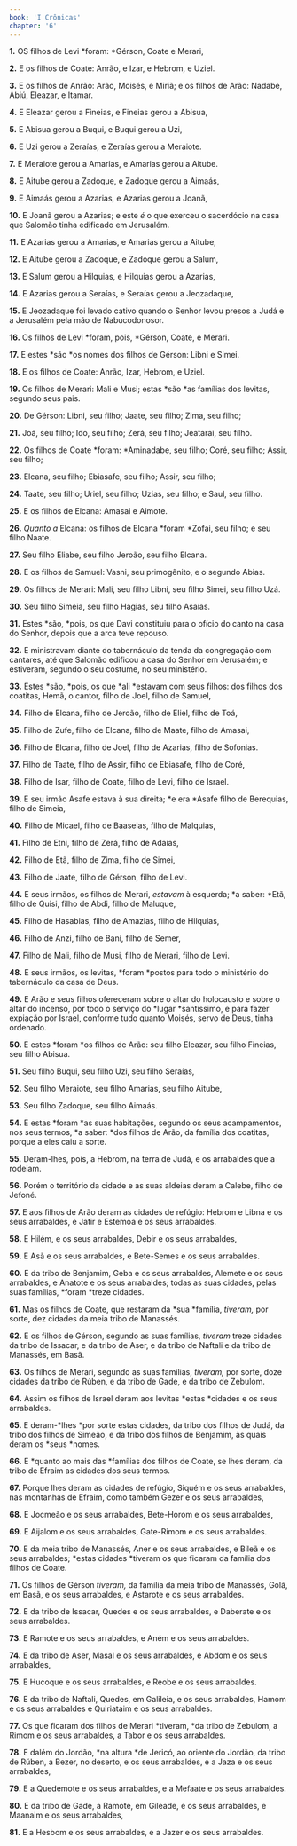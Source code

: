 ```yaml
---
book: 'I Crônicas'
chapter: '6'
---
```


**1.** OS filhos de Levi *foram: *Gérson, Coate e Merari,

**2.** E os filhos de Coate: Anrão, e Izar, e Hebrom, e Uziel.

**3.** E os filhos de Anrão: Arão, Moisés, e Miriã; e os filhos de Arão: Nadabe, Abiú, Eleazar, e Itamar.

**4.** E Eleazar gerou a Fineias, e Fineias gerou a Abisua,

**5.** E Abisua gerou a Buqui, e Buqui gerou a Uzi,

**6.** E Uzi gerou a Zeraías, e Zeraías gerou a Meraiote.

**7.** E Meraiote gerou a Amarias, e Amarias gerou a Aitube.

**8.** E Aitube gerou a Zadoque, e Zadoque gerou a Aimaás,

**9.** E Aimaás gerou a Azarias, e Azarias gerou a Joanã,

**10.** E Joanã gerou a Azarias; e este *é* o que exerceu o sacerdócio na casa que Salomão tinha edificado em Jerusalém.

**11.** E Azarias gerou a Amarias, e Amarias gerou a Aitube,

**12.** E Aitube gerou a Zadoque, e Zadoque gerou a Salum,

**13.** E Salum gerou a Hilquias, e Hilquias gerou a Azarias,

**14.** E Azarias gerou a Seraías, e Seraías gerou a Jeozadaque,

**15.** E Jeozadaque foi levado cativo quando o Senhor levou presos a Judá e a Jerusalém pela mão de Nabucodonosor.

**16.** Os filhos de Levi *foram, pois, *Gérson, Coate, e Merari.

**17.** E estes *são *os nomes dos filhos de Gérson: Libni e Simei.

**18.** E os filhos de Coate: Anrão, Izar, Hebrom, e Uziel.

**19.** Os filhos de Merari: Mali e Musi; estas *são *as famílias dos levitas, segundo seus pais.

**20.** De Gérson: Libni, seu filho; Jaate, seu filho; Zima, seu filho;

**21.** Joá, seu filho; Ido, seu filho; Zerá, seu filho; Jeatarai, seu filho.

**22.** Os filhos de Coate *foram: *Aminadabe, seu filho; Coré, seu filho; Assir, seu filho;

**23.** Elcana, seu filho; Ebiasafe, seu filho; Assir, seu filho;

**24.** Taate, seu filho; Uriel, seu filho; Uzias, seu filho; e Saul, seu filho.

**25.** E os filhos de Elcana: Amasai e Aimote.

**26.** *Quanto a* Elcana: os filhos de Elcana *foram *Zofai, seu filho; e seu filho Naate.

**27.** Seu filho Eliabe, seu filho Jeroão, seu filho Elcana.

**28.** E os filhos de Samuel: Vasni, seu primogênito, e o segundo Abias.

**29.** Os filhos de Merari: Mali, seu filho Libni, seu filho Simei, seu filho Uzá.

**30.** Seu filho Simeia, seu filho Hagias, seu filho Asaías.

**31.** Estes *são, *pois, os que Davi constituiu para o ofício do canto na casa do Senhor, depois que a arca teve repouso.

**32.** E ministravam diante do tabernáculo da tenda da congregação com cantares, até que Salomão edificou a casa do Senhor em Jerusalém; e estiveram, segundo o seu costume, no seu ministério.

**33.** Estes *são, *pois, os que *ali *estavam com seus filhos: dos filhos dos coatitas, Hemã, o cantor, filho de Joel, filho de Samuel,

**34.** Filho de Elcana, filho de Jeroão, filho de Eliel, filho de Toá,

**35.** Filho de Zufe, filho de Elcana, filho de Maate, filho de Amasai,

**36.** Filho de Elcana, filho de Joel, filho de Azarias, filho de Sofonias.

**37.** Filho de Taate, filho de Assir, filho de Ebiasafe, filho de Coré,

**38.** Filho de Isar, filho de Coate, filho de Levi, filho de Israel.

**39.** E seu irmão Asafe estava à sua direita; *e era *Asafe filho de Berequias, filho de Simeia,

**40.** Filho de Micael, filho de Baaseias, filho de Malquias,

**41.** Filho de Etni, filho de Zerá, filho de Adaías,

**42.** Filho de Etã, filho de Zima, filho de Simei,

**43.** Filho de Jaate, filho de Gérson, filho de Levi.

**44.** E seus irmãos, os filhos de Merari, *estavam* à esquerda; *a saber: *Etã, filho de Quisi, filho de Abdi, filho de Maluque,

**45.** Filho de Hasabias, filho de Amazias, filho de Hilquias,

**46.** Filho de Anzi, filho de Bani, filho de Semer,

**47.** Filho de Mali, filho de Musi, filho de Merari, filho de Levi.

**48.** E seus irmãos, os levitas, *foram *postos para todo o ministério do tabernáculo da casa de Deus.

**49.** E Arão e seus filhos ofereceram sobre o altar do holocausto e sobre o altar do incenso, por todo o serviço do *lugar *santíssimo, e para fazer expiação por Israel, conforme tudo quanto Moisés, servo de Deus, tinha ordenado.

**50.** E estes *foram *os filhos de Arão: seu filho Eleazar, seu filho Fineias, seu filho Abisua.

**51.** Seu filho Buqui, seu filho Uzi, seu filho Seraías,

**52.** Seu filho Meraiote, seu filho Amarias, seu filho Aitube,

**53.** Seu filho Zadoque, seu filho Aimaás.

**54.** E estas *foram *as suas habitações, segundo os seus acampamentos, nos seus termos, *a saber: *dos filhos de Arão, da família dos coatitas, porque a eles caiu a sorte.

**55.** Deram-lhes, pois, a Hebrom, na terra de Judá, e os arrabaldes que a rodeiam.

**56.** Porém o território da cidade e as suas aldeias deram a Calebe, filho de Jefoné.

**57.** E aos filhos de Arão deram as cidades de refúgio: Hebrom e Libna e os seus arrabaldes, e Jatir e Estemoa e os seus arrabaldes.

**58.** E Hilém, e os seus arrabaldes, Debir e os seus arrabaldes,

**59.** E Asã e os seus arrabaldes, e Bete-Semes e os seus arrabaldes.

**60.** E da tribo de Benjamim, Geba e os seus arrabaldes, Alemete e os seus arrabaldes, e Anatote e os seus arrabaldes; todas as suas cidades, pelas suas famílias, *foram *treze cidades.

**61.** Mas os filhos de Coate, que restaram da *sua *família, *tiveram,* por sorte, dez cidades da meia tribo de Manassés.

**62.** E os filhos de Gérson, segundo as suas famílias, *tiveram* treze cidades da tribo de Issacar, e da tribo de Aser, e da tribo de Naftali e da tribo de Manassés, em Basã.

**63.** Os filhos de Merari, segundo as suas famílias, *tiveram,* por sorte, doze cidades da tribo de Rúben, e da tribo de Gade, e da tribo de Zebulom.

**64.** Assim os filhos de Israel deram aos levitas *estas *cidades e os seus arrabaldes.

**65.** E deram-*lhes *por sorte estas cidades, da tribo dos filhos de Judá, da tribo dos filhos de Simeão, e da tribo dos filhos de Benjamim, às quais deram os *seus *nomes.

**66.** E *quanto ao mais das *famílias dos filhos de Coate, se lhes deram, da tribo de Efraim as cidades dos seus termos.

**67.** Porque lhes deram as cidades de refúgio, Siquém e os seus arrabaldes, nas montanhas de Efraim, como também Gezer e os seus arrabaldes,

**68.** E Jocmeão e os seus arrabaldes, Bete-Horom e os seus arrabaldes,

**69.** E Aijalom e os seus arrabaldes, Gate-Rimom e os seus arrabaldes.

**70.** E da meia tribo de Manassés, Aner e os seus arrabaldes, e Bileã e os seus arrabaldes; *estas cidades *tiveram os que ficaram da família dos filhos de Coate.

**71.** Os filhos de Gérson *tiveram,* da família da meia tribo de Manassés, Golã, em Basã, e os seus arrabaldes, e Astarote e os seus arrabaldes.

**72.** E da tribo de Issacar, Quedes e os seus arrabaldes, e Daberate e os seus arrabaldes.

**73.** E Ramote e os seus arrabaldes, e Aném e os seus arrabaldes.

**74.** E da tribo de Aser, Masal e os seus arrabaldes, e Abdom e os seus arrabaldes,

**75.** E Hucoque e os seus arrabaldes, e Reobe e os seus arrabaldes.

**76.** E da tribo de Naftali, Quedes, em Galileia, e os seus arrabaldes, Hamom e os seus arrabaldes e Quiriataim e os seus arrabaldes.

**77.** Os que ficaram dos filhos de Merari *tiveram, *da tribo de Zebulom, a Rimom e os seus arrabaldes, a Tabor e os seus arrabaldes.

**78.** E dalém do Jordão, *na altura *de Jericó, ao oriente do Jordão, da tribo de Rúben, a Bezer, no deserto, e os seus arrabaldes, e a Jaza e os seus arrabaldes,

**79.** E a Quedemote e os seus arrabaldes, e a Mefaate e os seus arrabaldes.

**80.** E da tribo de Gade, a Ramote, em Gileade, e os seus arrabaldes, e Maanaim e os seus arrabaldes,

**81.** E a Hesbom e os seus arrabaldes, e a Jazer e os seus arrabaldes.